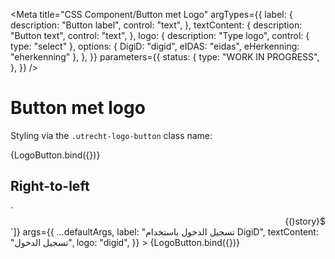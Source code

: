 <!-- @license CC0-1.0 -->


<Meta
  title="CSS Component/Button met Logo"
  argTypes={{
    label: {
      description: "Button label",
      control: "text",
    },
    textContent: {
      description: "Button text",
      control: "text",
    },
    logo: {
      description: "Type logo",
      control: { type: "select" },
      options: { DigiD: "digid", eIDAS: "eidas", eHerkenning: "eherkenning" },
    },
  }}
  parameters={{
    status: {
      type: "WORK IN PROGRESS",
    },
  }}
/>

# Button met logo

Styling via the `.utrecht-logo-button` class name:

<Canvas>
  <Story
    name="Logo Button"
    args={{
      ...defaultArgs,
      label: "Log in using DigiD",
      textContent: "Log in",
      logo: "digid",
    }}
  >
    {LogoButton.bind({})}
  </Story>
</Canvas>

<ArgsTable story="Logo Button" />

## Right-to-left

<Canvas>
  <Story
    name="Logo Button in right-to-left text direction"
    decorators={[(story) => `<div dir="rtl" lang="ar">${story()}</div>`]}
    args={{
      ...defaultArgs,
      label: "تسجيل الدخول باستخدام DigiD",
      textContent: "تسجيل الدخول",
      logo: "digid",
    }}
  >
    {LogoButton.bind({})}
  </Story>
</Canvas>
